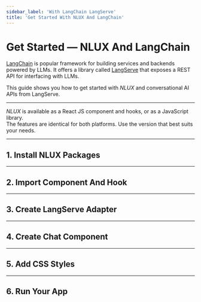 ```yaml
---
sidebar_label: 'With LangChain LangServe'
title: 'Get Started With NLUX And LangChain'
---
```










# Get Started ― NLUX And LangChain

[LangChain](https://www.langchain.com/) is popular framework for building services and backends powered by LLMs.
It offers a library called [LangServe](https://www.langchain.com/langserve) that exposes a REST API for interfacing
with LLMs.

This guide shows you how to get started with _NLUX_ and conversational AI APIs from LangServe.

---

_NLUX_ is available as a React JS component and hooks, or as a JavaScript library.<br />
The features are identical for both platforms.
Use the version that best suits your needs.

<PlatformSelector reactJs={ReactJs} javascript={JavaScript}/>

---

## 1. Install NLUX Packages

<PlatformSection reactJs={InstallReactJs} javascript={InstallJavaScript}/>

---

## 2. Import Component And Hook

<PlatformSection reactJs={ImportReactJs} javascript={ImportJavaScript}/>

---

## 3. Create LangServe Adapter

<PlatformSection reactJs={CreateAdapterReactJs} javascript={CreateAdapterJavaScript}/>

---

## 4. Create Chat Component

<PlatformSection reactJs={CreateCompReactJs} javascript={CreateCompJavaScript}/>

---

## 5. Add CSS Styles

<PlatformSection reactJs={StyleReactJs} javascript={StyleJavaScript}/>

---

## 6. Run Your App

<PlatformSection reactJs={RunReactJs} javascript={RunJavaScript}/>
